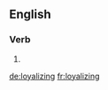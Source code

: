 ==English==

===Verb===
{{head|en}}

# {{present participle of|loyalize}}

[[de:loyalizing]]
[[fr:loyalizing]]
